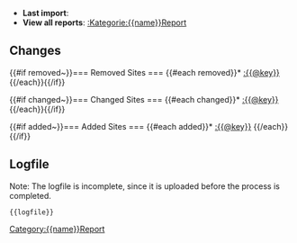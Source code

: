 <div class="description-box">{{description}}</div>
* '''Last import''': {{now}}
* '''View all reports''': [[:Kategorie:{{name}}Report]]

==Changes==
{{#if removed~}}=== Removed Sites ===
{{#each removed}}* [[:{{@key}}]]
{{/each}}{{/if}}

{{#if changed~}}=== Changed Sites ===
{{#each changed}}* [[:{{@key}}]]
{{/each}}{{/if}}

{{#if added~}}=== Added Sites ===
{{#each added}}* [[:{{@key}}]]
{{/each}}{{/if}}

[[Category:{{name}}Report]]

==Logfile==
Note: The logfile is incomplete, since it is uploaded before the process is completed.
<pre>{{logfile}}</pre>
